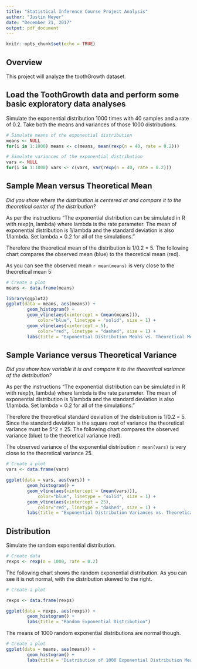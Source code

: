 ```yaml
---
title: "Statistical Inference Course Project Analysis"
author: "Justin Meyer"
date: "December 21, 2017"
output: pdf_document
---
```


```r
knitr::opts_chunk$set(echo = TRUE)
```

## Overview

This project will analyze the toothGrowth dataset. 

## Load the ToothGrowth data and perform some basic exploratory data analyses

Simulate the exponential distribution 1000 times with 40 samples and a rate of 0.2. Take both the means and variances of those 1000 distributions.

```r

# Simulate means of the exponential distribution
means <- NULL
for(i in 1:1000) means <- c(means, mean(rexp(n = 40, rate = 0.2)))

# Simulate variances of the exponential distribution
vars <- NULL
for(i in 1:1000) vars <- c(vars, var(rexp(n = 40, rate = 0.2)))

```

## Sample Mean versus Theoretical Mean

*Did you show where the distribution is centered at and compare it to the theoretical center of the distribution?* 

As per the instructions "The exponential distribution can be simulated in R with rexp(n, lambda) where lambda is the rate parameter. The mean of exponential distribution is 1/lambda and the standard deviation is also 1/lambda. Set lambda = 0.2 for all of the simulations."

Therefore the theoretical mean of the distribution is 1/0.2 = 5. The following chart compares the observed mean (blue) to the theoretical mean (red).

As you can see the observed mean `r mean(means)` is very close to the theoretical mean 5:

```r

# Create a plot
means <- data.frame(means)

library(ggplot2)
ggplot(data = means, aes(means)) + 
        geom_histogram() + 
        geom_vline(aes(xintercept = (mean(means))),
            color="blue", linetype = "solid", size = 1) + 
        geom_vline(aes(xintercept = 5),
            color="red", linetype = "dashed", size = 1) + 
        labs(title = "Exponential Distribution Means vs. Theoretical Mean")

```

## Sample Variance versus Theoretical Variance

*Did you show how variable it is and compare it to the theoretical variance of the distribution?*

As per the instructions "The exponential distribution can be simulated in R with rexp(n, lambda) where lambda is the rate parameter. The mean of exponential distribution is 1/lambda and the standard deviation is also 1/lambda. Set lambda = 0.2 for all of the simulations."

Therefore the theoretical standard deviation of the distribution is 1/0.2 = 5. Since the standard deviation is the square root of variance the theoretical variance must be 5^2 = 25. The following chart compares the observed variance (blue) to the theoretical variance (red).

The observed variance of the exponential distribution `r mean(vars)` is very close to the theoretical variance 25.

```r

# Create a plot
vars <- data.frame(vars)

ggplot(data = vars, aes(vars)) + 
        geom_histogram() + 
        geom_vline(aes(xintercept = (mean(vars))),
            color="blue", linetype = "solid", size = 1) + 
        geom_vline(aes(xintercept = 25),
            color="red", linetype = "dashed", size = 1) + 
        labs(title = "Exponential Distribution Variances vs. Theoretical Variance")

```

## Distribution

Simulate the random exponential distribution.

```r

# Create data
rexps <- rexp(n = 1000, rate = 0.2)

```

The following chart shows the random exponential distribution. As you can see it is not normal, with the distribution skewed to the right.

```r

# Create a plot

rexps <- data.frame(rexps)

ggplot(data = rexps, aes(rexps)) + 
        geom_histogram() + 
        labs(title = "Random Exponential Distribution")

```

The means of 1000 random exponential distributions are normal though. 

```r

# Create a plot
ggplot(data = means, aes(means)) + 
        geom_histogram() + 
        labs(title = "Distribution of 1000 Exponential Distribution Means")

```
